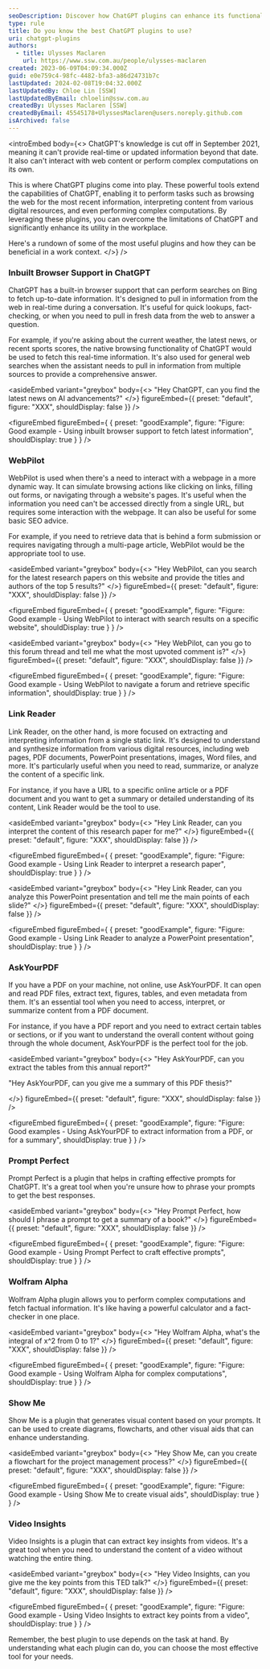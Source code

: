 ```yaml
---
seoDescription: Discover how ChatGPT plugins can enhance its functionality, unlock real-time data, and boost workplace efficiency
type: rule
title: Do you know the best ChatGPT plugins to use?
uri: chatgpt-plugins
authors:
  - title: Ulysses Maclaren
    url: https://www.ssw.com.au/people/ulysses-maclaren
created: 2023-06-09T04:09:34.000Z
guid: e0e759c4-98fc-4482-bfa3-a86d24731b7c
lastUpdated: 2024-02-08T19:04:32.000Z
lastUpdatedBy: Chloe Lin [SSW]
lastUpdatedByEmail: chloelin@ssw.com.au
createdBy: Ulysses Maclaren [SSW]
createdByEmail: 45545178+UlyssesMaclaren@users.noreply.github.com
isArchived: false
---
```

<introEmbed
  body={<>
ChatGPT's knowledge is cut off in September 2021, meaning it can't provide real-time or updated information beyond that date. It also can't interact with web content or perform complex computations on its own.

This is where ChatGPT plugins come into play. These powerful tools extend the capabilities of ChatGPT, enabling it to perform tasks such as browsing the web for the most recent information, interpreting content from various digital resources, and even performing complex computations. By leveraging these plugins, you can overcome the limitations of ChatGPT and significantly enhance its utility in the workplace.

Here's a rundown of some of the most useful plugins and how they can be beneficial in a work context.
  </>}
/>
### Inbuilt Browser Support in ChatGPT

ChatGPT has a built-in browser support that can perform searches on Bing to fetch up-to-date information. It's designed to pull in information from the web in real-time during a conversation. It's useful for quick lookups, fact-checking, or when you need to pull in fresh data from the web to answer a question.

For example, if you're asking about the current weather, the latest news, or recent sports scores, the native browsing functionality of ChatGPT would be used to fetch this real-time information. It's also used for general web searches when the assistant needs to pull in information from multiple sources to provide a comprehensive answer.

<asideEmbed
  variant="greybox"
  body={<>
    "Hey ChatGPT, can you find the latest news on AI advancements?"
  </>}
  figureEmbed={{
    preset: "default",
    figure: "XXX",
    shouldDisplay: false
  }}
/>

<figureEmbed figureEmbed={ {
  preset: "goodExample",
  figure: "Figure: Good example - Using inbuilt browser support to fetch latest information",
  shouldDisplay: true
} } />


### WebPilot

WebPilot is used when there's a need to interact with a webpage in a more dynamic way. It can simulate browsing actions like clicking on links, filling out forms, or navigating through a website's pages. It's useful when the information you need can't be accessed directly from a single URL, but requires some interaction with the webpage. It can also be useful for some basic SEO advice.

For example, if you need to retrieve data that is behind a form submission or requires navigating through a multi-page article, WebPilot would be the appropriate tool to use.

<asideEmbed
  variant="greybox"
  body={<>
    "Hey WebPilot, can you search for the latest research papers on this website and provide the titles and authors of the top 5 results?"
  </>}
  figureEmbed={{
    preset: "default",
    figure: "XXX",
    shouldDisplay: false
  }}
/>

<figureEmbed figureEmbed={ {
  preset: "goodExample",
  figure: "Figure: Good example - Using WebPilot to interact with search results on a specific website",
  shouldDisplay: true
} } />


<asideEmbed
  variant="greybox"
  body={<>
    "Hey WebPilot, can you go to this forum thread and tell me what the most upvoted comment is?"
  </>}
  figureEmbed={{
    preset: "default",
    figure: "XXX",
    shouldDisplay: false
  }}
/>

<figureEmbed figureEmbed={ {
  preset: "goodExample",
  figure: "Figure: Good example - Using WebPilot to navigate a forum and retrieve specific information",
  shouldDisplay: true
} } />


### Link Reader

Link Reader, on the other hand, is more focused on extracting and interpreting information from a single static link. It's designed to understand and synthesize information from various digital resources, including web pages, PDF documents, PowerPoint presentations, images, Word files, and more. It's particularly useful when you need to read, summarize, or analyze the content of a specific link.

For instance, if you have a URL to a specific online article or a PDF document and you want to get a summary or detailed understanding of its content, Link Reader would be the tool to use.

<asideEmbed
  variant="greybox"
  body={<>
    "Hey Link Reader, can you interpret the content of this research paper for me?"
  </>}
  figureEmbed={{
    preset: "default",
    figure: "XXX",
    shouldDisplay: false
  }}
/>

<figureEmbed figureEmbed={ {
  preset: "goodExample",
  figure: "Figure: Good example - Using Link Reader to interpret a research paper",
  shouldDisplay: true
} } />

<asideEmbed
  variant="greybox"
  body={<>
    "Hey Link Reader, can you analyze this PowerPoint presentation and tell me the main points of each slide?"
  </>}
  figureEmbed={{
    preset: "default",
    figure: "XXX",
    shouldDisplay: false
  }}
/>

<figureEmbed figureEmbed={ {
  preset: "goodExample",
  figure: "Figure: Good example - Using Link Reader to analyze a PowerPoint presentation",
  shouldDisplay: true
} } />


### AskYourPDF

If you have a PDF on your machine, not online, use AskYourPDF. It can open and read PDF files, extract text, figures, tables, and even metadata from them. It's an essential tool when you need to access, interpret, or summarize content from a PDF document.

For instance, if you have a PDF report and you need to extract certain tables or sections, or if you want to understand the overall content without going through the whole document, AskYourPDF is the perfect tool for the job.

<asideEmbed
  variant="greybox"
  body={<>
    "Hey AskYourPDF, can you extract the tables from this annual report?"

"Hey AskYourPDF, can you give me a summary of this PDF thesis?"

  </>}
  figureEmbed={{
    preset: "default",
    figure: "XXX",
    shouldDisplay: false
  }}
/>

<figureEmbed figureEmbed={ {
  preset: "goodExample",
  figure: "Figure: Good examples - Using AskYourPDF to extract information from a PDF, or for a summary",
  shouldDisplay: true
} } />


### Prompt Perfect

Prompt Perfect is a plugin that helps in crafting effective prompts for ChatGPT. It's a great tool when you're unsure how to phrase your prompts to get the best responses.

<asideEmbed
  variant="greybox"
  body={<>
    "Hey Prompt Perfect, how should I phrase a prompt to get a summary of a book?"
  </>}
  figureEmbed={{
    preset: "default",
    figure: "XXX",
    shouldDisplay: false
  }}
/>

<figureEmbed figureEmbed={ {
  preset: "goodExample",
  figure: "Figure: Good example - Using Prompt Perfect to craft effective prompts",
  shouldDisplay: true
} } />


### Wolfram Alpha

Wolfram Alpha plugin allows you to perform complex computations and fetch factual information. It's like having a powerful calculator and a fact-checker in one place.

<asideEmbed
  variant="greybox"
  body={<>
    "Hey Wolfram Alpha, what's the integral of x^2 from 0 to 1?"
  </>}
  figureEmbed={{
    preset: "default",
    figure: "XXX",
    shouldDisplay: false
  }}
/>

<figureEmbed figureEmbed={ {
  preset: "goodExample",
  figure: "Figure: Good example - Using Wolfram Alpha for complex computations",
  shouldDisplay: true
} } />


### Show Me

Show Me is a plugin that generates visual content based on your prompts. It can be used to create diagrams, flowcharts, and other visual aids that can enhance understanding.

<asideEmbed
  variant="greybox"
  body={<>
    "Hey Show Me, can you create a flowchart for the project management process?"
  </>}
  figureEmbed={{
    preset: "default",
    figure: "XXX",
    shouldDisplay: false
  }}
/>

<figureEmbed figureEmbed={ {
  preset: "goodExample",
  figure: "Figure: Good example - Using Show Me to create visual aids",
  shouldDisplay: true
} } />


### Video Insights

Video Insights is a plugin that can extract key insights from videos. It's a great tool when you need to understand the content of a video without watching the entire thing.

<asideEmbed
  variant="greybox"
  body={<>
    "Hey Video Insights, can you give me the key points from this TED talk?"
  </>}
  figureEmbed={{
    preset: "default",
    figure: "XXX",
    shouldDisplay: false
  }}
/>

<figureEmbed figureEmbed={ {
  preset: "goodExample",
  figure: "Figure: Good example - Using Video Insights to extract key points from a video",
  shouldDisplay: true
} } />


Remember, the best plugin to use depends on the task at hand. By understanding what each plugin can do, you can choose the most effective tool for your needs.
